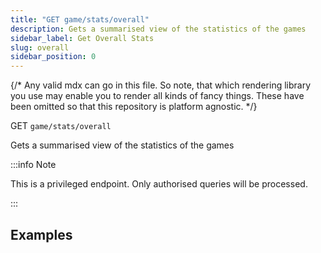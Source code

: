 ```yaml
---
title: "GET game/stats/overall"
description: Gets a summarised view of the statistics of the games
sidebar_label: Get Overall Stats
slug: overall
sidebar_position: 0
---
```

{/*
Any valid mdx can go in this file. So note, that which rendering library you use
may enable you to render all kinds of fancy things. These have been omitted so
that this repository is platform agnostic.
*/}

GET `game/stats/overall`

Gets a summarised view of the statistics of the games

:::info Note

This is a privileged endpoint. Only authorised queries will be processed.

:::



## Examples


